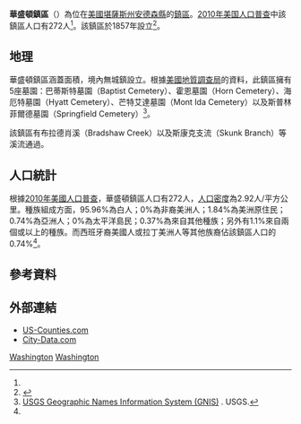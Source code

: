 {{noteTA
|G1=USState
}}
{{Infobox settlement
|official_name = 華盛頓鎮區
|native_name = Washington Township
|settlement_type = 鎮區
|image_map = Map highlighting Washington Township, Anderson County, Kansas.svg
|map_caption = 華盛頓鎮區在安德森縣的位置
|coordinates_display = inline,title
|coordinates_region = US-KS
|subdivision_type = [[世界政區索引|國家]]
|subdivision_name = [[美国|美国]]
|subdivision_type1 = [[美國行政區劃|州]]
|subdivision_name1 = [[堪薩斯州|堪薩斯州]]
|subdivision_type2 = [[堪萨斯州行政区划|縣]]
|subdivision_name2 = [[安德森縣_(堪薩斯州)|安德森縣]]
|area_total_km2 = 93.2
|area_land_km2 = 91.4
|area_water_km2 = 1.8
|area_water_percent = 1.96
|population_as_of = [[2010年美国人口普查|2010]]
|population_footnotes = <ref name=census>{{cite web|url=http://www.census.gov/geo/www/gazetteer/gazetteer2010.html|title=2010 Census Gazetteer Files|publisher=[[美国人口调查局|美国人口调查局]]|accessdate=2016-01-31|archive-url=https://web.archive.org/web/20121021075704/http://www.census.gov/geo/www/gazetteer/gazetteer2010.html|archive-date=2012-10-21|dead-url=yes}}</ref>
|population_total = 272
|population_density_km2 = auto
|elevation_footnotes = 
|elevation_m = 333
|elevation_ft = 1093
|latd = 38
|latm = 13
|lats = 40
|latNS = N
|longd = 95
|longm = 18
|longs = 21
|longEW = W
|blank_name = [[地名信息系统|GNIS]] feature ID
|blank_info = [http://geonames.usgs.gov/pls/gnispublic/f?p=gnispq:3:::NO::P3_FID:0477666 0477666]
|website = 
|footnotes = 
}}

'''華盛頓鎮區'''（{{lang-en|'''Washington Township'''}}）為位在[[美國|美國]][[堪薩斯州|堪薩斯州]][[安德森縣_(堪薩斯州)|安德森縣]]的[[行政鎮區|鎮區]]。[[2010年美国人口普查|2010年美国人口普查]]中該鎮區人口有272人<ref name=census/>。該鎮區於1857年設立<ref>{{cite book | url=http://books.google.com/books?id=nZBBAAAAYAAJ&pg=PA274#v=onepage&q&f=false | title=The History of Anderson County, Kansas, from Its First Settlement to the Fourth of July, 1876 | publisher=Kauffman & Iler | author=Johnson, William A. | year=1877 | pages=274}}</ref>。

==地理==
華盛頓鎮區涵蓋面積{{convert|93.2|km2|sqmi}}，境內無城鎮設立。根據[[美國地質調查局|美國地質調查局]]的資料，此鎮區擁有5座墓園：巴蒂斯特墓園（Baptist Cemetery）、霍恩墓園（Horn Cemetery）、海厄特墓園（Hyatt Cemetery）、芒特艾達墓園（Mont Ida Cemetery）以及斯普林菲爾德墓園（Springfield Cemetery）<ref>[http://geonames.usgs.gov/domestic/index.html USGS Geographic Names Information System (GNIS)] {{Wayback|url=http://geonames.usgs.gov/domestic/index.html |date=20190428150204 }}. USGS.</ref>。

該鎮區有布拉德肖溪（Bradshaw Creek）以及斯康克支流（Skunk Branch）等溪流通過。

==人口統計==
根據[[2010年美國人口普查|2010年美國人口普查]]，華盛頓鎮區人口有272人，[[人口密度|人口密度]]為2.92人/平方公里。種族組成方面，95.96%為白人；0%為非裔美洲人；1.84%為美洲原住民；0.74%為亞洲人；0%為太平洋島民；0.37%為來自其他種族；另外有1.1%來自兩個或以上的種族。而西班牙裔美國人或拉丁美洲人等其他族裔佔該鎮區人口的0.74%<ref name=census/>。

==參考資料==
{{reflist}}

==外部連結==
* [https://web.archive.org/web/20080723112151/http://www.us-counties.com/localgov/kansas.html US-Counties.com]
* [http://www.city-data.com/township/Washington-Anderson-KS.html City-Data.com] {{Wayback|url=http://www.city-data.com/township/Washington-Anderson-KS.html |date=20160303175506 }}

{{安德森縣 (堪薩斯州)}}

[[Category:安德森縣鎮區_(堪薩斯州)|Washington]]
[[Category:堪薩斯州鎮區|Washington]]